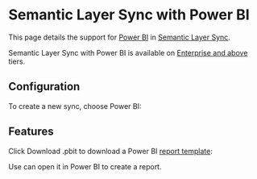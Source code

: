 # Semantic Layer Sync with Power BI

This page details the support for [Power BI](https://www.microsoft.com/en-gb/power-platform/products/power-bi/)
in [Semantic Layer Sync](/product/workspace/semantic-layer-sync).

<SuccessBox>

Semantic Layer Sync with Power BI is available on
[Enterprise and above](https://cube.dev/pricing) tiers.

</SuccessBox>

## Configuration

To create a new sync, choose <Btn>Power BI</Btn>:

<Screenshot
  highlight="inset(34% 20% 55% 65% round 10px)"
  src="https://ucarecdn.com/36c23111-871d-4d2a-927f-877df954b090/"
/>

## Features

Click <Btn>Download .pbit</Btn> to download a Power BI [report template][pbit]:

<Screenshot
  highlight="inset(69% 1% 20% 5% round 10px)"
  src="https://ucarecdn.com/4b93196e-3128-4b01-bd3f-eab8e7d8a37f/"
/>

Use can open it in Power BI to create a report.


[pbit]: https://learn.microsoft.com/en-us/power-bi/create-reports/desktop-templates